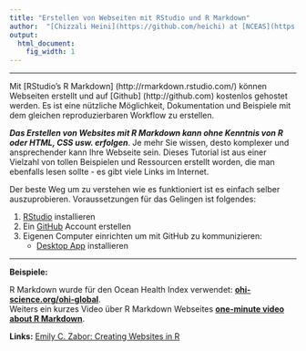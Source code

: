 ```yaml
---
title: "Erstellen von Webseiten mit RStudio und R Markdown"
author:  "[Chizzali Heini](https://github.com/heichi) at [NCEAS](https://www.nceas.ucsb.edu/), 12/14/16"
output:
  html_document:
    fig_width: 1
---
```


----

Mit [RStudio's R Markdown] (http://rmarkdown.rstudio.com/) können Webseiten erstellt und auf [Github] (http://github.com) kostenlos gehostet werden.  Es ist eine nützliche Möglichkeit, Dokumentation und Beispiele mit dem gleichen reproduzierbaren Workflow zu erstellen.

***Das Erstellen von Websites mit R Markdown kann ohne Kenntnis von R oder HTML, CSS usw. erfolgen***. Je mehr Sie wissen, desto komplexer und ansprechender kann Ihre Webseite sein. Dieses Tutorial ist aus einer Vielzahl von tollen Beispielen und Ressourcen erstellt worden, die man ebenfalls lesen sollte - es gibt viele Links im Internet.

Der beste Weg um zu verstehen wie es funktioniert ist es einfach selber auszuprobieren. Voraussetzungen für das Gelingen ist folgendes: 

1. [RStudio](https://www.rstudio.com/products/rstudio/download/) installieren
1. Ein [GitHub](http://github.com) Account erstellen
1. Eigenen Computer einrichten um mit GitHub zu kommunizieren:
    - [Desktop App](https://desktop.github.com/) installieren

----


**Beispiele:**

R Markdown wurde für den Ocean Health Index verwendet:  [**ohi-science.org/ohi-global**](http://ohi-science.org/ohi-global).  
Weiters ein kurzes Video über R Markdown Webseites [**one-minute video about R Markdown**](http://rmarkdown.rstudio.com/lesson-1.html). 

**Links:**
[Emily C. Zabor: Creating Websites in R](https://www.emilyzabor.com/tutorials/rmarkdown_websites_tutorial.html)